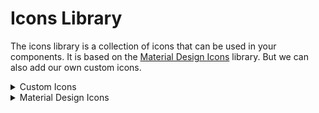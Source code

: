 

<Meta title="Getting Started/Icons" />

# Icons Library

The icons library is a collection of icons that can be used in your components. It is based on the [Material Design Icons](https://materialdesignicons.com/) library. But we can also add our own custom icons.

<details class="icon-gallery">
  <summary>Custom Icons</summary>
  <IconGallery>
    {customIconsList?.map((icon) => (
      <IconItem name={icon}>
        <atom-icon icon={icon}></atom-icon>
      </IconItem>
    ))}
  </IconGallery>
</details>

<details class="icon-gallery">
  <summary>Material Design Icons</summary>
  <IconGallery>
    {mdiIconsList?.map((icon) => (
      <IconItem name={icon}>
        <atom-icon icon={icon}></atom-icon>
      </IconItem>
    ))}
  </IconGallery>
</details>
